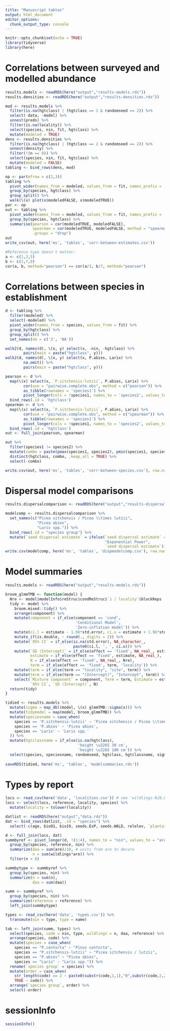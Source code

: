 ```yaml
---
title: "Manuscript tables"
output: html_document
editor_options: 
  chunk_output_type: console
---
```


```r
knitr::opts_chunk$set(echo = TRUE)
library(tidyverse)
library(here)
```

# Correlations between surveyed and modelled abundance

```r
results.models <- readRDS(here("output","results-models.rds"))
results.densities <- readRDS(here("output","results-densities.rds"))

mod <- results.models %>% 
  filter(is.na(hgtclass) | (hgtclass == 2 & randomseed == 2)) %>% 
  select(-data, -model) %>% 
  unnest(preds) %>% 
  filter(is.na(locality)) %>% 
  select(species, nin, fit, hgtclass) %>% 
  mutate(modeled = TRUE)
dens <- results.densities %>% 
  filter(is.na(hgtclass) | (hgtclass == 2 & randomseed == 2)) %>% 
  unnest(density) %>% 
  filter(!(n == 0)) %>% 
  select(species, nin, fit, hgtclass) %>% 
  mutate(modeled = FALSE)
tabling <- bind_rows(dens, mod)
```

```r
op <- par(mfrow = c(2,3))
tabling %>% 
  pivot_wider(names_from = modeled, values_from = fit, names_prefix = 'modeled') %>% 
  group_by(species, hgtclass) %>%
  group_split() %>% 
  walk(\(x) plot(x$modeledFALSE, x$modeledTRUE))
par <- op   
out <- tabling %>% 
  pivot_wider(names_from = modeled, values_from = fit, names_prefix = 'modeled') %>% 
  group_by(species, hgtclass) %>%
  summarise(pearson = cor(modeledTRUE, modeledFALSE),
            spearman = cor(modeledTRUE, modeledFALSE, method = "spearman"),
            .groups = "drop")
out
write_csv(out, here('ms', 'tables', 'corr-between-estimates.csv'))
```

```r
#Reference type doesn't matter:
a <- c(1,3,5)
b <- c(1,7,9)
cor(a, b, method="pearson") == cor(a/3, b/7, method="pearson")
```

# Correlations between species in establishment

```r
d <- tabling %>% 
  filter(modeled) %>% 
  select(-modeled) %>% 
  pivot_wider(names_from = species, values_from = fit) %>% 
  group_by(hgtclass) %>%
  group_split() %>% 
  set_names(nm = c('2', 'NA'))

walk2(d, names(d), \(x, y) select(x, -nin, -hgtclass) %>% 
        pairs(main = paste("hgtclass", y)))
walk2(d, names(d), \(x, y) select(x, P.abies, Larix) %>% 
        na.omit() %>% 
        pairs(main = paste("hgtclass", y)))

pearson <- d %>% 
  map(\(x) select(x, `P.sitchensis-lutzii`, P.abies, Larix) %>% 
        cor(use = "pairwise.complete.obs", method = c("pearson")) %>% 
        as_tibble(rownames = 'species1') %>% 
        pivot_longer(cols = !species1, names_to = 'species2', values_to = 'pearson')) %>% 
  bind_rows(.id = 'hgtclass')
spearman <- d %>% 
  map(\(x) select(x, `P.sitchensis-lutzii`, P.abies, Larix) %>% 
        cor(use = "pairwise.complete.obs", method = c("spearman")) %>% 
        as_tibble(rownames = 'species1') %>% 
        pivot_longer(cols = !species1, names_to = 'species2', values_to = 'spearman')) %>% 
  bind_rows(.id = 'hgtclass')
out <- full_join(pearson, spearman)

out %>% 
  filter(species1 != species2) %>% 
  mutate(combo = paste(pmax(species1, species2), pmin(species1, species2))) %>% 
  distinct(hgtclass, combo, .keep_all = TRUE) %>% 
  select(-combo)

write.csv(out, here('ms', 'tables', 'corr-between-species.csv'), row.names = TRUE)
```

# Dispersal model comparisons

```r
results.dispersalcomparison <- readRDS(here("output","results-dispersalcomparison.rds"))

modelcomp <- results.dispersalcomparison %>% 
  set_names(c("Picea sitchensis / Picea \\times lutzii", 
              "Picea abies", 
              "Larix spp.")) %>% 
  bind_rows(.id = "species group") %>% 
  mutate(`seed dispersal estimate` = ifelse(`seed dispersal estimate` == "ExP",
                                            "Exponential Power",
                                            `seed dispersal estimate`))
write.csv(modelcomp, here('ms', 'tables', 'dispmodelcomp.csv'), row.names = FALSE)
```

# Model summaries

```r
results.models <- readRDS(here("output","results-models.rds"))

broom_glmmTMB <- function(model) {
  Nre <- model$modelInfo$reStruc$condReStruc$`1 | locality`$blockReps
  tidy <- model %>% 
    broom.mixed::tidy() %>% 
    arrange(component) %>% 
    mutate(component = if_else(component == 'cond', 
                               'Conditional Model', 
                               'Zero-inflation model')) %>% 
    mutate(ci.l = estimate - 1.96*std.error, ci.u = estimate + 1.96*std.error) %>% 
    mutate_if(is.double, ~ round(., digits = 2)) %>% 
    mutate(`95% CI` = if_else(is.na(std.error), NA_character_, 
                              paste0(ci.l, ', ', ci.u))) %>% 
    mutate(`SD (Intercept)` = if_else(effect == 'fixed', NA_real_, estimate),
           estimate = if_else(effect == 'fixed', estimate, NA_real_),
           N = if_else(effect == 'fixed', NA_real_, Nre),
           term = if_else(effect == 'fixed', term, 'locality')) %>% 
    mutate(term = if_else(term == "locality", "site", term)) %>% 
    mutate(term = if_else(term == "(Intercept)", "Intercept", term)) %>% 
    select(`Mixture component` = component, Term = term, Estimate = estimate, 
           `95% CI`, `SD (Intercept)`, N)
  return(tidy)
}

tidied <- results.models %>% 
  mutate(sigma = map_dbl(model, \(x) glmmTMB::sigma(x))) %>% 
  mutate(tidymodel = map(model, broom_glmmTMB)) %>% 
  mutate(speciesname = case_when(
    species == 'P.sitchensis-lutzii' ~ 'Picea sitchensis / Picea \\times lutzii',
    species == 'P.abies' ~ 'Picea abies',
    species == 'Larix' ~ 'Larix spp.'
  )) %>% 
  mutate(hgtclassname = if_else(is.na(hgtclass), 
                                'height \u2265 30 cm',
                                'height \u2265 100 cm')) %>% 
  select(species, speciesname, randomseed, hgtclass, hgtclassname, sigma, tidymodel)
  
saveRDS(tidied, here('ms', 'tables', 'modelsummaries.rds'))
```

# Types by report

```r
locs <- read_csv(here('data', 'localities.csv')) # see 'wildlings-NiN.Rmd'
locs <- select(locs, reference, locality, species) %>% 
  mutate(locality = tolower(locality))

datlist <- readRDS(here("output","data.rds"))
dat <- bind_rows(datlist, .id = "species") %>% 
  select(-c(age, bio01, bio19, seeds.ExP, seeds.WALD, relelev, `plantation forest`))

d <- full_join(locs, dat)
summbyref <- pivot_longer(d, !(1:4), names_to = "nin", values_to = "are") %>%
  group_by(species, reference, nin) %>% 
  summarize(daa = sum(are)/10, # units from are to decare
            n = sum(wildlings*are)) %>% 
  filter(n > 0)

summbytype <- summbyref %>% 
  group_by(species, nin) %>% 
  summarize(n = sum(n),
            daa = sum(daa))

summ <- summbyref %>% 
  group_by(species, nin) %>% 
  summarize(reference = reference) %>% 
  left_join(summbytype)

types <- read_csv(here('data', 'types.csv')) %>% 
  transmute(nin = type, type = name)

tab <- left_join(summ, types) %>%
  select(species, code = nin, type, wildlings = n, daa, reference) %>% 
  arrange(species, code) %>% 
  mutate(species = case_when(
    species == "P.contorta" ~ "Pinus contorta",
    species == "P.sitchensis-lutzii" ~ "Picea sitchensis / lutzii",
    species == "P.abies" ~ "Picea abies",
    species == "Larix" ~ "Larix spp.")) %>% 
  rename(`species group` = species) %>% 
  mutate(order = case_when(
    str_length(code) == 2 ~ paste0(substr(code,1,1),"0",substr(code,2,2)),
    TRUE ~ code)) %>% 
  arrange(`species group`, order) %>% 
  select(-order)
```

# sessionInfo 

```r
sessionInfo()
```